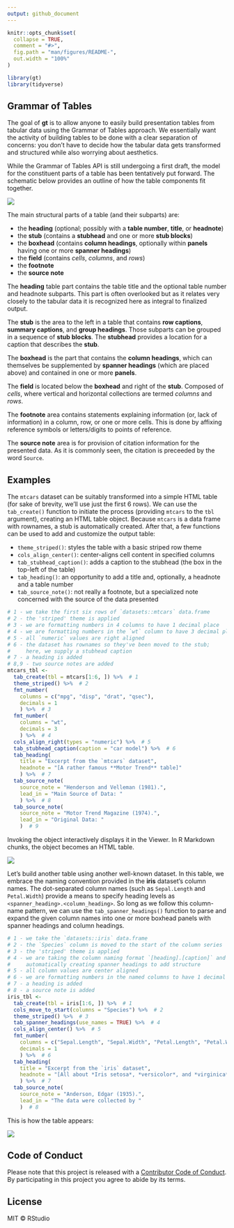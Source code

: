 ```yaml
---
output: github_document
---
```


<!-- README.md is generated from README.Rmd. Please edit that file -->

```r
knitr::opts_chunk$set(
  collapse = TRUE,
  comment = "#>",
  fig.path = "man/figures/README-",
  out.width = "100%"
)
```

```r
library(gt)
library(tidyverse)
```


## Grammar of Tables

The goal of **gt** is to allow anyone to easily build presentation tables from tabular data using the Grammar of Tables approach. We essentially want the activity of building tables to be done with a clear separation of concerns: you don't have to decide how the tabular data gets transformed and structured while also worrying about aesthetics.

While the Grammar of Tables API is still undergoing a first draft, the model for the constituent parts of a table has been tentatively put forward. The schematic below provides an outline of how the table components fit together.

<img src="man/figures/gt_parts_of_a_table.png">

The main structural parts of a table (and their subparts) are:

- the **heading** (optional; possibly with a **table number**, **title**, or **headnote**)
- the **stub** (contains a **stubhead** and one or more **stub blocks**)
- the **boxhead** (contains **column headings**, optionally within **panels** having one or more **spanner headings**)
- the **field** (contains *cells*, *columns*, and *rows*)
- the **footnote**
- the **source note**

The **heading** table part contains the table title and the optional table number and headnote subparts. This part is often overlooked but as it relates very closely to the tabular data it is recognized here as integral to finalized output.

The **stub** is the area to the left in a table that contains **row captions**, **summary captions**, and **group headings**. Those subparts can be grouped in a sequence of **stub blocks**. The **stubhead** provides a location for a caption that describes the **stub**.

The **boxhead** is the part that contains the **column headings**, which can themselves be supplemented by **spanner headings** (which are placed above) and contained in one or more **panels**. 

The **field** is located below the **boxhead** and right of the **stub**. Composed of *cells*, where vertical and horizontal collections are termed *columns* and *rows*.

The **footnote** area contains statements explaining information (or, lack of information) in a column, row, or one or more cells. This is done by affixing reference symbols or letters/digits to points of reference.

The **source note** area is for provision of citation information for the presented data. As it is commonly seen, the citation is preceeded by the word `Source`. 

## Examples

The `mtcars` dataset can be suitably transformed into a simple HTML table (for sake of brevity, we'll use just the first 6 rows). We can use the `tab_create()` function to initiate the process (providing `mtcars` to the `tbl` argument), creating an HTML table object. Because `mtcars` is a data frame with rownames, a stub is automatically created. After that, a few functions can be used to add and customize the output table:

- `theme_striped()`: styles the table with a basic striped row theme
- `cols_align_center()`: center-aligns cell content in specified columns
- `tab_stubhead_caption()`: adds a caption to the stubhead (the box in the top-left of the table)
- `tab_heading()`: an opportunity to add a title and, optionally, a headnote and a table number
- `tab_source_note()`: not really a footnote, but a specialized note concerned with the source of the data presented

```r

# 1 - we take the first six rows of `datasets::mtcars` data.frame
# 2 - the 'striped' theme is applied
# 3 - we are formatting numbers in 4 columns to have 1 decimal place
# 4 - we are formatting numbers in the `wt` column to have 3 decimal places
# 5 - all `numeric` values are right aligned
# 6 - the dataset has rownames so they've been moved to the stub;
#     here, we supply a stubhead caption
# 7 - a heading is added
# 8,9 - two source notes are added
mtcars_tbl <-
  tab_create(tbl = mtcars[1:6, ]) %>%  # 1
  theme_striped() %>%  # 2
  fmt_number(
    columns = c("mpg", "disp", "drat", "qsec"),
    decimals = 1
    ) %>%  # 3
  fmt_number(
    columns = "wt",
    decimals = 3
    ) %>%  # 4
  cols_align_right(types = "numeric") %>%  # 5
  tab_stubhead_caption(caption = "car model") %>%  # 6
  tab_heading(
    title = "Excerpt from the `mtcars` dataset",
    headnote = "[A rather famous **Motor Trend** table]"
    ) %>%  # 7
  tab_source_note(
    source_note = "Henderson and Velleman (1981).",
    lead_in = "Main Source of Data: "
    ) %>%  # 8
  tab_source_note(
    source_note = "Motor Trend Magazine (1974).",
    lead_in = "Original Data: "
    )  # 9
```

Invoking the object interactively displays it in the Viewer. In R Markdown chunks, the object becomes an HTML table.

<img src="man/figures/mtcars.png">

Let's build another table using another well-known dataset. In this table, we embrace the naming convention provided in the **iris** dataset's column names. The dot-separated column names (such as `Sepal.Length` and `Petal.Width`) provide a means to specify heading levels as `<spanner_heading>.<column_heading>`. So long as we follow this column-name pattern, we can use the `tab_spanner_headings()` function to parse and expand the given column names into one or more boxhead panels with spanner headings and column headings.

```r

# 1 - we take the `datasets::iris` data.frame
# 2 - the `Species` column is moved to the start of the column series
# 3 - the 'striped' theme is applied
# 4 - we are taking the column naming format `[heading].[caption]` and
#     automatically creating spanner headings to add structure
# 5 - all column values are center aligned
# 6 - we are formatting numbers in the named columns to have 1 decimal place
# 7 - a heading is added
# 8 - a source note is added
iris_tbl <-
  tab_create(tbl = iris[1:6, ]) %>%  # 1
  cols_move_to_start(columns = "Species") %>%  # 2
  theme_striped() %>%  # 3
  tab_spanner_headings(use_names = TRUE) %>%  # 4
  cols_align_center() %>%  # 5
  fmt_number(
    columns = c("Sepal.Length", "Sepal.Width", "Petal.Length", "Petal.Width"),
    decimals = 1
    ) %>%  # 6
  tab_heading(
    title = "Excerpt from the `iris` dataset",
    headnote = "[All about *Iris setosa*, *versicolor*, and *virginica*]"
    ) %>%  # 7
  tab_source_note(
    source_note = "Anderson, Edgar (1935).",
    lead_in = "The data were collected by "
    )  # 8
```

This is how the table appears:

<img src="man/figures/iris.png">

## Code of Conduct

Please note that this project is released with a [Contributor Code of Conduct](CODE_OF_CONDUCT.md). By participating in this project you agree to abide by its terms.

## License

MIT &copy; RStudio

